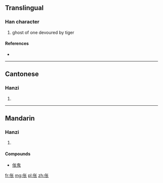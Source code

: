 {{also|倀}}
==Translingual==

===Han character===
{{Han char|rn=9|rad=人|as=04|sn=6|four=|canj=人心人 (OPO)}}

# ghost of one devoured by tiger

====References====
* {{Han ref|kx=0096.121|hdz=10124.020|uh=4F25|ud=20261}}

----

==Cantonese==

===Hanzi===
{{yue-hanzi|jyut=|y=cheung1, jaang1|tra=倀}}

# {{defn|lang=yue|sort=人04}}

----

==Mandarin==

===Hanzi===
{{cmn-hanzi|tra=倀|pin=[[chāng]] ([[chang1]])|wg=ch'ang<sup>1</sup>}}

# {{defn|lang=cmn|sort=人04}}

====Compounds====
* [[伥鬼]]

[[fr:伥]]
[[mg:伥]]
[[pl:伥]]
[[zh:伥]]